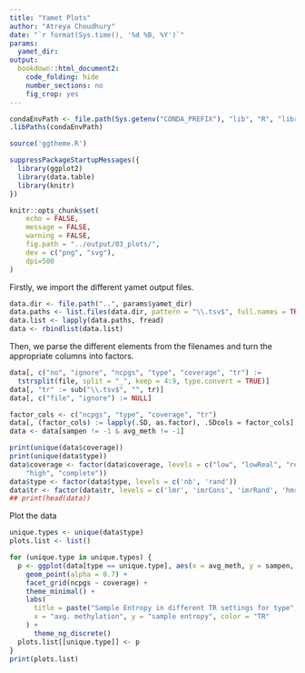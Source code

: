 ```yaml
---
title: "Yamet Plots"
author: "Atreya Choudhury"
date: "`r format(Sys.time(), '%d %B, %Y')`"
params: 
  yamet_dir:
output:
  bookdown::html_document2:
    code_folding: hide
    number_sections: no
    fig_crop: yes
---
```


```r
condaEnvPath <- file.path(Sys.getenv("CONDA_PREFIX"), "lib", "R", "library")
.libPaths(condaEnvPath)

source('ggtheme.R')

suppressPackageStartupMessages({
  library(ggplot2)
  library(data.table)
  library(knitr)
})

knitr::opts_chunk$set(
    echo = FALSE,
    message = FALSE,
    warning = FALSE,
    fig.path = "../output/03_plots/",
    dev = c("png", "svg"),
    dpi=500
)
```

Firstly, we import the different yamet output files.

```r
data.dir <- file.path("..", params$yamet_dir)
data.paths <- list.files(data.dir, pattern = "\\.tsv$", full.names = TRUE)
data.list <- lapply(data.paths, fread)
data <- rbindlist(data.list)
```

Then, we parse the different elements from the filenames and turn the appropriate columns into factors.

```r
data[, c("no", "ignore", "ncpgs", "type", "coverage", "tr") :=
  tstrsplit(file, split = "_", keep = 4:9, type.convert = TRUE)]
data[, "tr" := sub("\\.tsv$", "", tr)]
data[, c("file", "ignore") := NULL]

factor_cols <- c("ncpgs", "type", "coverage", "tr")
data[, (factor_cols) := lapply(.SD, as.factor), .SDcols = factor_cols]
data <- data[sampen != -1 & avg_meth != -1]

print(unique(data$coverage))
print(unique(data$type))
data$coverage <- factor(data$coverage, levels = c("low", "lowReal", "real", "medium",
    "high", "complete"))
data$type <- factor(data$type, levels = c('nb', 'rand'))
data$tr <- factor(data$tr, levels = c('lmr', 'imrCons', 'imrRand', 'hmr'))
## print(head(data))
```

Plot the data

```r
unique.types <- unique(data$type)
plots.list <- list()

for (unique.type in unique.types) {
  p <- ggplot(data[type == unique.type], aes(x = avg_meth, y = sampen, color = tr)) +
    geom_point(alpha = 0.7) +
    facet_grid(ncpgs ~ coverage) +
    theme_minimal() +
    labs(
      title = paste("Sample Entropy in different TR settings for type", unique.type),
      x = "avg. methylation", y = "sample entropy", color = "TR"
    ) +
      theme_ng_discrete()
  plots.list[[unique.type]] <- p
}
print(plots.list)
```
